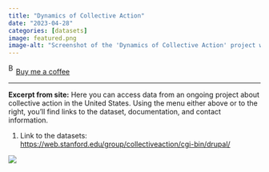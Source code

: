 ```yaml
---
title: "Dynamics of Collective Action"
date: "2023-04-28"
categories: [datasets]
image: featured.png
image-alt: "Screenshot of the 'Dynamics of Collective Action' project website. The header features a black-and-white photo of people reading newspapers. Below, a link titled 'The Dynamics of Collective Action' leads to more information. The main text introduces the site as a resource for accessing data on collective action in the U.S. and invites feedback. A sidebar menu on the right provides links to Home, Data, Documentation, Papers, and Contact sections."
---
```


<link href="https://fonts.googleapis.com/css?family=Cookie" rel="stylesheet"><a class="bmc-button" target="_blank" href="https://www.buymeacoffee.com/JoscelinRocha">![Buy me a coffee](https://cdn.buymeacoffee.com/buttons/bmc-new-btn-logo.svg){alt="Buy me a coffee" width="15" height="21"}Buy me a coffee</a>

------------------------------------------------------------------------

**Excerpt from site:** Here you can access data from an ongoing project about collective action in the United States. Using the menu either above or to the right, you'll find links to the dataset, documentation, and contact information.

1.  Link to the datasets: <https://web.stanford.edu/group/collectiveaction/cgi-bin/drupal/>

![](featured.png)
